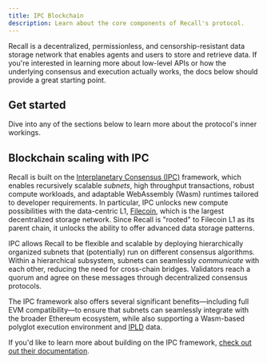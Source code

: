 ```yaml
---
title: IPC Blockchain
description: Learn about the core components of Recall's protocol.
---
```


Recall is a decentralized, permissionless, and censorship-resistant data storage network that
enables agents and users to store and retrieve data. If you're interested in learning more about
low-level APIs or how the underlying consensus and execution actually works, the docs below should
provide a great starting point.

## Get started

Dive into any of the sections below to learn more about the protocol's inner workings.

<Cards>

<Card
  title="Contracts & chain info"
  href="/protocol/contracts"
  description="Core contract addresses, chain info, and public RPCs"
/>

<Card
  title="Network"
  href="/protocol/network"
  description="Low-level RPC endpoints and example usage"
/>

<Card
  title="Operators"
  href="/protocol/operators"
  description="Run a Recall node and participate in the network"
/>

<Card
  title="Architecture"
  href="/protocol/architecture"
  description="Deep dive into how Recall works"
/>

</Cards>

## Blockchain scaling with IPC

Recall is built on the [Interplanetary Consensus (IPC)](https://docs.ipc.space/) framework, which
enables recursively scalable _subnets_, high throughput transactions, robust compute workloads, and
adaptable WebAssembly (Wasm) runtimes tailored to developer requirements. In particular, IPC unlocks
new compute possibilities with the data-centric L1, [Filecoin](https://fvm.filecoin.io/), which is
the largest decentralized storage network. Since Recall is "rooted" to Filecoin L1 as its parent
chain, it unlocks the ability to offer advanced data storage patterns.

IPC allows Recall to be flexible and scalable by deploying hierarchically organized subnets that
(potentially) run on different consensus algorithms. Within a hierarchical subsystem, subnets can
seamlessly _communicate_ with each other, reducing the need for cross-chain bridges. Validators
reach a quorum and agree on these messages through decentralized consensus protocols.

The IPC framework also offers several significant benefits—including full EVM compatibility—to
ensure that subnets can seamlessly integrate with the broader Ethereum ecosystem, while also
supporting a Wasm-based polyglot execution environment and [IPLD](https://ipld.io/docs/) data.

<Callout type="info">

If you'd like to learn more about building on the IPC framework,
[check out out their documentation](https://docs.ipc.space/overview/architecture).

</Callout>

